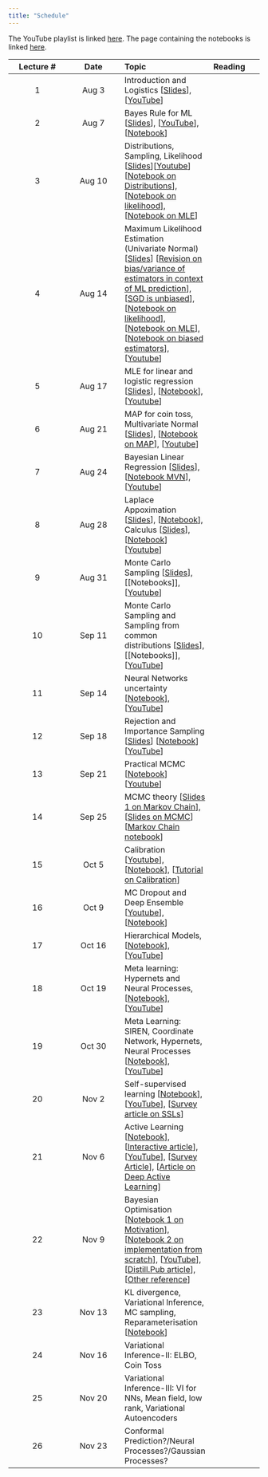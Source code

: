 ```yaml
---
title: "Schedule"
---
```


The YouTube playlist is linked [here](https://www.youtube.com/watch?v=UCYaVS9_jGU&list=PLftoLyLEwECBEJyfRBJoSBd0UaTjEcs3I).
The page containing the notebooks is linked [here](notebooks/index.qmd).

|Lecture #|Date|Topic| Reading|
|:---:|:---:|:---|:---|
|1| Aug 3| Introduction and Logistics [[Slides](lectures/introduction.pdf)], [[YouTube](https://www.youtube.com/watch?v=UCYaVS9_jGU)]|
|2| Aug 7| Bayes Rule for ML [[Slides](lectures/Bayes-ML.pdf)], [[YouTube](https://www.youtube.com/watch?v=d1v7SeXAWl8)], [[Notebook](notebooks/bayes-librarian.ipynb)]|
|3| Aug 10| Distributions, Sampling, Likelihood [[Slides](lectures/MLE.pdf)][[Youtube](https://www.youtube.com/watch?v=9zZqgZj3RlA)] [[Notebook on Distributions](notebooks/distributions.ipynb)], [[Notebook on likelihood](notebooks/bayes-librarian.ipynb)], [[Notebook on MLE](notebooks/mle-univariate.ipynb)]|
|4| Aug 14| Maximum Likelihood Estimation (Univariate Normal) [[Slides](lectures/MLE.pdf)] [[Revision on bias/variance of estimators in context of ML prediction](https://nipunbatra.github.io/ml2023/lectures/cross-validation.pdf)], [[SGD is unbiased](https://florian.github.io/estimators/)], [[Notebook on likelihood](notebooks/bayes-librarian.ipynb)], [[Notebook on MLE](notebooks/mle-univariate.ipynb)], [[Notebook on biased estimators](notebooks/biased-mle-normal.ipynb)], [[Youtube](https://www.youtube.com/watch?v=qxeceHW3Ab4)]|
|5| Aug 17| MLE for linear and logistic regression [[Slides](https://github.com/nipunbatra/pml-teaching/blob/master/slides/MLE_Lin_Log_Reg.pdf)], [[Notebook](https://github.com/nipunbatra/pml-teaching/blob/master/notebooks/log-likelihood-linreg.ipynb)], [[Youtube](https://www.youtube.com/watch?v=yuLFyp9NvDU)]|
|6| Aug 21| MAP for coin toss, Multivariate Normal [[Slides](https://github.com/nipunbatra/pml-teaching/blob/master/slides/map.pdf)], [[Notebook on MAP](https://github.com/nipunbatra/pml-teaching/blob/master/notebooks/MAP.ipynb)], [[Youtube](https://www.youtube.com/watch?v=Z8P2soJi5jg)]|
|7| Aug 24| Bayesian Linear Regression [[Slides](https://github.com/nipunbatra/pml-teaching/blob/master/slides/mvn-blr.pdf)], [[Notebook MVN](https://github.com/nipunbatra/pml-teaching/blob/master/notebooks/visualise_normal.ipynb)], [[Youtube](https://www.youtube.com/watch?v=GwObokEUbBU)]|
|8| Aug 28| Laplace Appoximation [[Slides](https://github.com/nipunbatra/pml-teaching/blob/master/slides/laplace-approximation.pdf)], [[Notebook](https://github.com/nipunbatra/pml-teaching/blob/master/notebooks/laplace-approx.ipynb)], Calculus [[Slides](https://github.com/nipunbatra/pml-teaching/blob/master/slides/calculus-terms.pdf)], [[Notebook](https://github.com/nipunbatra/pml-teaching/blob/master/notebooks/calculus.ipynb)] [[Youtube](https://www.youtube.com/watch?v=7sYN15nrgZY)]|
|9| Aug 31| Monte Carlo Sampling [[Slides](https://github.com/nipunbatra/pml-teaching/blob/master/slides/Sampling-1.pdf)], [[Notebooks]], [[Youtube](https://www.youtube.com/watch?v=eCTCFI98Fl0)]|
|10| Sep 11| Monte Carlo Sampling and Sampling from common distributions [[Slides](https://github.com/nipunbatra/pml-teaching/blob/master/slides/Sampling-1.pdf)], [[Notebooks]], [[YouTube](https://www.youtube.com/watch?v=Bl2VP1jl3SA&list=PLftoLyLEwECBEJyfRBJoSBd0UaTjEcs3I&index=10)]|
|11| Sep 14| Neural Networks uncertainty [[Notebook](https://github.com/nipunbatra/pml-teaching/blob/master/notebooks/nn-variants-final.ipynb)], [[YouTube](https://www.youtube.com/watch?v=hKgcZuAdgnM)]|
|12| Sep 18| Rejection and Importance Sampling [[Slides](https://github.com/nipunbatra/pml-teaching/blob/master/slides/Sampling-2.pdf)] [[Notebook](https://github.com/nipunbatra/pml-teaching/blob/master/notebooks/rejection-sampling-importance-sampling.ipynb)] [[YouTube](https://www.youtube.com/watch?v=_xWL9AvYNlE&feature=youtu.be)]|
|13| Sep 21| Practical MCMC [[Notebook](https://github.com/nipunbatra/pml-teaching/blob/master/notebooks/mcmc-hamiltorch.ipynb)] [[Youtube](https://www.youtube.com/watch?v=GEGTRKBX-20)]|
14| Sep 25| MCMC theory [[Slides 1 on Markov Chain](https://github.com/nipunbatra/pml-teaching/blob/master/slides/hmm.pdf)], [[Slides on MCMC](https://github.com/nipunbatra/pml-teaching/blob/master/slides/MCMC.pdf)] [[Markov Chain notebook](https://github.com/nipunbatra/pml-teaching/blob/master/notebooks/markov-chain.ipynb)]|
15| Oct 5| Calibration [[Youtube](https://www.youtube.com/watch?v=1YLYuRFjdqU)], [[Notebook](https://github.com/nipunbatra/pml-teaching/blob/master/notebooks/reliability.ipynb)], [[Tutorial on Calibration](https://classifier-calibration.github.io)]|
16| Oct 9| MC Dropout and Deep Ensemble [[Youtube](https://www.youtube.com/watch?v=jYjLuFiTpck)], [[Notebook](https://github.com/nipunbatra/pml-teaching/blob/master/notebooks/monte-carlo-dropout.ipynb)]|
17| Oct 16| Hierarchical Models, [[Notebook](https://github.com/nipunbatra/pml-teaching/blob/master/notebooks/hierarchical_lr_numpyro.ipynb)], [[YouTube](https://www.youtube.com/watch?v=FFSk8Z1FDxw)]|
18| Oct 19| Meta learning: Hypernets and Neural Processes, [[Notebook](https://github.com/nipunbatra/pml-teaching/blob/master/notebooks/hypernet-np.ipynb)], [[YouTube](https://www.youtube.com/watch?v=V_pYGbAArMk&list=PLftoLyLEwECBEJyfRBJoSBd0UaTjEcs3I&index=18)]|
19| Oct 30| Meta Learning: SIREN, Coordinate Network, Hypernets, Neural Processes [[Notebook](https://github.com/nipunbatra/pml-teaching/blob/master/notebooks/siren.ipynb)], [[YouTube](https://www.youtube.com/watch?v=xh8l0Us0al0)]|
20 | Nov 2| Self-supervised learning [[Notebook](https://github.com/nipunbatra/pml-teaching/blob/master/notebooks/ssl.ipynb)], [[YouTube](https://www.youtube.com/watch?v=MZ07_GG3JD4)], [[Survey article on SSLs](https://amitness.com/2020/02/illustrated-self-supervised-learning/)]|
21| Nov 6| Active Learning [[Notebook](https://github.com/nipunbatra/pml-teaching/blob/master/notebooks/active-learning.ipynb)], [[Interactive article](https://patel-zeel.github.io/active-learning-visualization/)], [[YouTube](https://www.youtube.com/watch?v=4Qeb_0pW9No)], [[Survey Article](https://burrsettles.com/pub/settles.activelearning.pdf)], [[Article on Deep Active Learning](https://jacobgil.github.io/deeplearning/activelearning)]|
22| Nov 9| Bayesian Optimisation [[Notebook 1 on Motivation](https://github.com/nipunbatra/pml-teaching/blob/master/notebooks/bayesopt-motivation.ipynb)], [[Notebook 2 on implementation from scratch](https://github.com/nipunbatra/pml-teaching/blob/master/notebooks/bayesopt.ipynb)], [[YouTube](https://www.youtube.com/watch?v=RUFdlr0KWWw)], [[Distill.Pub article](https://distill.pub/2020/bayesian-optimization/)], [[Other reference](https://ekamperi.github.io/machine%20learning/2021/06/11/acquisition-functions.html)]|
23| Nov 13| KL divergence, Variational Inference, MC sampling, Reparameterisation [[Notebook](https://github.com/nipunbatra/pml-teaching/blob/master/notebooks/variational-inference.ipynb)]|
24| Nov 16| Variational Inference-II: ELBO, Coin Toss|
25| Nov 20| Variational Inference-III: VI for NNs, Mean field, low rank, Variational Autoencoders|
26| Nov 23| Conformal Prediction?/Neural Processes?/Gaussian Processes?|
